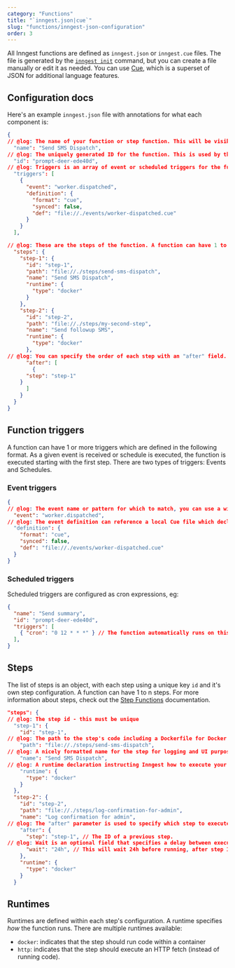```yaml
---
category: "Functions"
title: "`inngest.json|cue`"
slug: "functions/inngest-json-configuration"
order: 3
---
```


All Inngest functions are defined as `inngest.json` or `inngest.cue` files. The file is generated by the [`inngest init`](/docs/cli/init) command, but you can create a file manually or edit it as needed. You can use [Cue](https://cuelang.org/), which is a superset of JSON for additional language features.

## Configuration docs

Here's an example `inngest.json` file with annotations for what each component is:

```json twoslash
{
// @log: The name of your function or step function. This will be visible in the UI.
  "name": "Send SMS Dispatch",
// @log: The uniquely generated ID for the function. This is used by the CLI for CRUD operations.
  "id": "prompt-deer-ede40d",
// @log: Triggers is an array of event or scheduled triggers for the function (see below)
  "triggers": [
    {
      "event": "worker.dispatched",
      "definition": {
        "format": "cue",
        "synced": false,
        "def": "file://./events/worker-dispatched.cue"
      }
    }
  ],

// @log: These are the steps of the function. A function can have 1 to n steps, in parallel or sequenced.
  "steps": {
    "step-1": {
      "id": "step-1",
      "path": "file://./steps/send-sms-dispatch",
      "name": "Send SMS Dispatch",
      "runtime": {
        "type": "docker"
      }
    },
    "step-2": {
      "id": "step-2",
      "path": "file://./steps/my-second-step",
      "name": "Send followup SMS",
      "runtime": {
        "type": "docker"
      },
// @log: You can specify the order of each step with an "after" field.  Here, this second step will run after the first step completes.  This step will also be able to examine the output of the first step.
      "after": [
        {
	  "step": "step-1"
	}
      ]
    }
  }
}
```

## Function triggers

A function can have 1 or more triggers which are defined in the following format. As a given event is received or schedule is executed, the function is executed starting with the first step. There are two types of triggers: Events and Schedules.

### Event triggers

```json twoslash
{
// @log: The event name or pattern for which to match, you can use a wildcard as well like "worker.*" if you'd like to match against multiple events.
  "event": "worker.dispatched",
// @log: The event definition can reference a local Cue file which declares the schema of the event itself. This is used with the `inngest run` command to generate test event data
  "definition": {
    "format": "cue",
    "synced": false,
    "def": "file://./events/worker-dispatched.cue"
  }
}
```

### Scheduled triggers

Scheduled triggers are configured as cron expressions, eg:

```json twoslash
{
  "name": "Send summary",
  "id": "prompt-deer-ede40d",
  "triggers": [
    { "cron": "0 12 * * *" } // The function automatically runs on this schedule.
  ],
}
```

## Steps

The list of steps is an object, with each step using a unique key `id` and it's own step configuration. A function can have 1 to n steps. For more information about steps, check out the [Step Functions](/docs/functions/step-functions) documentation.

```json twoslash
"steps": {
// @log: The step id - this must be unique
  "step-1": {
    "id": "step-1",
// @log: The path to the step's code including a Dockerfile for Docker runtime functions.
    "path": "file://./steps/send-sms-dispatch",
// @log: A nicely formatted name for the step for logging and UI purposes
    "name": "Send SMS Dispatch",
// @log: A runtime declaration instructing Inngest how to execute your function
    "runtime": {
      "type": "docker"
    }
  },
  "step-2": {
    "id": "step-2",
    "path": "file://./steps/log-confirmation-for-admin",
    "name": "Log confirmation for admin",
// @log: The "after" parameter is used to specify which step to execute this step after. This allows you to chain steps together to create complex DAGs
    "after": {
      "step": "step-1", // The ID of a previous step.
// @log: Wait is an optional field that specifies a delay between executing steps, e.g. "24h" or "1h30m"
      "wait": "24h", // This will wait 24h before running, after step 1 completes.
    },
    "runtime": {
      "type": "docker"
    }
  }
```

## Runtimes

Runtimes are defined within each step's configuration.  A runtime specifies _how_ the function runs.  There are multiple runtimes available:

- `docker`: indicates that the step should run code within a container
- `http`: indicates that the step should execute an HTTP fetch (instead of running code).
